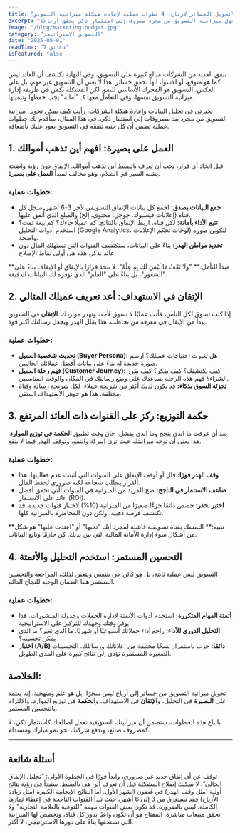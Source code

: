 ---
title: "تحويل الخسائر لأرباح: 4 خطوات عملية لإعادة هيكلة ميزانية التسويق"
excerpt: "هل تنفق الكثير على التسويق دون رؤية عائد حقيقي؟ المشكلة ليست في التسويق، بل في طريقة إدارة ميزانيته. تعلم كيف تحول ميزانية التسويق من مجرد مصروف إلى استثمار ذكي يحقق أرباحًا."
image: "/blog/marketing-budget.jpg"
category: "التسويق الاستراتيجي"
date: "2025-05-01"
readTime: "7 دقائق"
isFeatured: false
---

تنفق العديد من الشركات مبالغ كبيرة على التسويق، وفي النهاية تكتشف أن العائد ليس كما هو متوقع، أو الأسوأ، أنها تحقق خسائر. هذا لا يعني أن التسويق غير مهم، بل على العكس، التسويق هو المحرك الأساسي للنمو. لكن المشكلة تكمن في طريقة إدارة ميزانية التسويق نفسها، وفي التعامل معها كـ "أمانة" يجب حفظها وتنميتها.

بخبرتي في تحليل البيانات وإعادة هيكلة الشركات، رأيت كيف يمكن تحويل ميزانية التسويق من مجرد بند مصروفات إلى استثمار ذكي. في هذا المقال، سأقدم لك خطوات عملية تضمن أن كل جنيه تنفقه في التسويق يعود عليك بأضعافه.

## 1. العمل على بصيرة: افهم أين تذهب أموالك

قبل اتخاذ أي قرار، يجب أن تعرف بالضبط أين تذهب أموالك. الإنفاق دون رؤية واضحة يشبه السير في الظلام، وهو مخالف لمبدأ **العمل على بصيرة**.

### خطوات عملية:

- **جمع البيانات بصدق:** اجمع كل بيانات الإنفاق التسويقي لآخر 3-6 أشهر. سجل كل قناة (إعلانات فيسبوك، جوجل، محتوى، إلخ) والمبلغ الذي أُنفق عليها.
- **تتبع الأداء بأمانة:** لكل قناة، اربط الإنفاق بالنتائج. كم عميلًا جاءك؟ كم بيعة تمت؟ استخدم أدوات التحليل (Google Analytics، لوحات تحكم الإعلانات) لتكوين صورة واضحة.
- **تحديد مواطن الهدر:** بناءً على البيانات، ستكتشف القنوات التي تستهلك المال دون عائد يذكر. هذه هي أولى نقاط الإصلاح.

<Callout type="info">
  **مبدأ للتأمل:** "وَلَا تَقْفُ مَا لَيْسَ لَكَ بِهِ عِلْمٌ". لا تتخذ قرارًا
  بالإنفاق أو الإيقاف بناءً على "الشعور"، بل بناءً على "العلم" الذي توفره لك
  البيانات الدقيقة.
</Callout>

## 2. الإتقان في الاستهداف: أعد تعريف عميلك المثالي

إذا كنت تسوق لكل الناس، فأنت عمليًا لا تسوق لأحد، وتهدر مواردك. **الإتقان** في التسويق يبدأ من الإتقان في معرفة من تخاطب. هذا يقلل الهدر ويجعل رسالتك أكثر قوة.

### خطوات عملية:

- **تحديث شخصية العميل (Buyer Persona):** هل تغيرت احتياجات عميلك؟ ارسم صورة جديدة له بناءً على بيانات أفضل عملائك الحاليين.
- **فهم رحلة العميل (Customer Journey):** كيف يكتشفك؟ كيف يفكر؟ كيف يقرر الشراء؟ فهم هذه الرحلة يساعدك على وضع رسالتك في المكان والوقت المناسبين.
- **تجزئة السوق بذكاء:** قد يكون لديك أكثر من شريحة عملاء. لكل شريحة رسالة وقناة مختلفة. هذا هو جوهر الاستهداف المتقن.

## 3. حكمة التوزيع: ركز على القنوات ذات العائد المرتفع

بعد أن عرفت ما الذي ينجح وما الذي يفشل، حان وقت تطبيق **الحكمة في توزيع الموارد**. هذا يعني أن توجه ميزانيتك حيث ترى البركة والنمو، وتوقف الهدر فيما لا ينفع.

### خطوات عملية:

- **وقف الهدر فورًا:** قلل أو أوقف الإنفاق على القنوات التي أثبتت عدم فعاليتها. هذا القرار يتطلب شجاعة لكنه ضروري لحفظ المال.
- **ضاعف الاستثمار في الناجح:** ضخ المزيد من الميزانية في القنوات التي تحقق أفضل عائد على الاستثمار (ROI).
- **اختبر بحذر:** خصص دائمًا جزءًا صغيرًا من الميزانية (10%) لاختبار قنوات جديدة. قد تكتشف فرصة ذهبية، ولكن دون المخاطرة بالميزانية كلها.

<Callout type="warning">
  **تنبيه:** التمسك بقناة تسويقية فاشلة لمجرد أنك "تحبها" أو "اعتدت عليها" هو
  شكل من أشكال سوء إدارة الأمانة المالية التي بين يديك. كن حازمًا وتابع
  البيانات.
</Callout>

## 4. التحسين المستمر: استخدم التحليل والأتمتة

التسويق ليس عملية ثابتة، بل هو كائن حي يتنفس ويتغير. لذلك، المراجعة والتحسين المستمر هما الضمان الوحيد للنجاح الدائم.

### خطوات عملية:

- **أتمتة المهام المتكررة:** استخدم أدوات الأتمتة لإدارة الحملات وجدولة المنشورات. هذا يوفر وقتك وجهدك للتركيز على الاستراتيجية.
- **التحليل الدوري للأداء:** راجع أداء حملاتك أسبوعيًا أو شهريًا. ما الذي تغير؟ ما الذي يمكن تحسينه؟
- **اختبار (A/B) دائمًا:** جرب باستمرار نسخًا مختلفة من إعلاناتك ورسائلك. التحسينات الصغيرة المستمرة تؤدي إلى نتائج كبيرة على المدى الطويل.

## الخلاصة:

تحويل ميزانية التسويق من خسائر إلى أرباح ليس سحرًا، بل هو علم ومنهجية. إنه يعتمد على **البصيرة** في التحليل، و**الإتقان** في الاستهداف، و**الحكمة** في توزيع الموارد، والالتزام بالتحسين المستمر.

باتباع هذه الخطوات، ستضمن أن ميزانيتك التسويقية تعمل لصالحك كاستثمار ذكي، لا كمصروف ضائع، وتدفع شركتك نحو نمو مبارك ومستدام.

---

## أسئلة شائعة

<Accordion>
  <AccordionItem title="ما هي أول خطوة يجب أن أقوم بها إذا كنت أشعر أن تسويقي لا يحقق نتائج؟">
    توقف عن أي إنفاق جديد غير ضروري، وابدأ فورًا في الخطوة الأولى: "تحليل
    الإنفاق الحالي". لا يمكنك إصلاح المشكلة قبل أن تعرف أين هي بالضبط.
  </AccordionItem>
  <AccordionItem title="كم من الوقت أحتاج لرؤية نتائج بعد تطبيق هذه الخطوات؟">
    ستبدأ في رؤية نتائج أولية (مثل وقف الهدر) في غضون الشهر الأول. أما النتائج
    الإيجابية الكبيرة (مثل زيادة الأرباح) فقد تستغرق من 3 إلى 6 أشهر، حيث تبدأ
    القنوات الناجحة في إعطاء ثمارها الكاملة.
  </AccordionItem>
  <AccordionItem title="هل يجب أن أتوقف تمامًا عن استخدام القنوات التي لا تحقق عائدًا عاليًا؟">
    ليس بالضرورة. قد تكون بعض القنوات مهمة "للتوعية بالعلامة التجارية" ولا تحقق
    مبيعات مباشرة. المفتاح هو أن تكون واعيًا بدور كل قناة، وتخصص لها الميزانية
    التي تستحقها بناءً على دورها الاستراتيجي، لا أكثر.
  </AccordionItem>
</Accordion>
